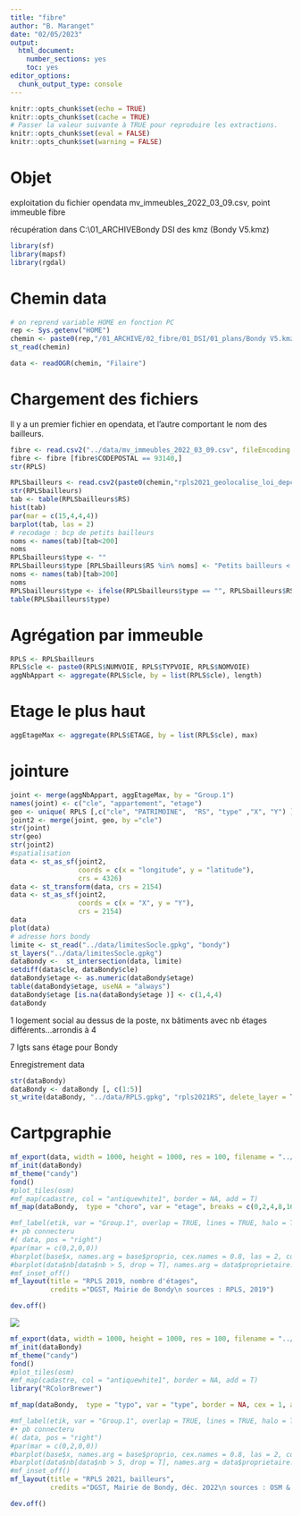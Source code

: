 ```yaml
---
title: "fibre"
author: "B. Maranget"
date: "02/05/2023"
output: 
  html_document: 
    number_sections: yes
    toc: yes
editor_options: 
  chunk_output_type: console
---
```



```r
knitr::opts_chunk$set(echo = TRUE)
knitr::opts_chunk$set(cache = TRUE)
# Passer la valeur suivante à TRUE pour reproduire les extractions.
knitr::opts_chunk$set(eval = FALSE)
knitr::opts_chunk$set(warning = FALSE)
```


# Objet

exploitation du fichier opendata mv_immeubles_2022_03_09.csv, point immeuble fibre

récupération dans C:\Users\bmaranget\Documents\01_ARCHIVE\fibre\Fibre Bondy DSI des kmz
(Bondy V5.kmz)


```r
library(sf)
library(mapsf)
library(rgdal)
```


# Chemin data


```r
# on reprend variable HOME en fonction PC
rep <- Sys.getenv("HOME")
chemin <- paste0(rep,"/01_ARCHIVE/02_fibre/01_DSI/01_plans/Bondy V5.kmz")
st_read(chemin)

data <- readOGR(chemin, "Filaire")

```


# Chargement des fichiers

Il y a un premier fichier en opendata, et l'autre comportant le nom des bailleurs.


```r
fibre <- read.csv2("../data/mv_immeubles_2022_03_09.csv", fileEncoding = 'UTF-8', stringsAsFactors = F,  header = T)
fibre <- fibre [fibre$CODEPOSTAL == 93140,]
str(RPLS)
```


```r
RPLSbailleurs <- read.csv2(paste0(chemin,"rpls2021_geolocalise_loi_depcom93010.csv"))
str(RPLSbailleurs)
tab <- table(RPLSbailleurs$RS)
hist(tab)
par(mar = c(15,4,4,4))
barplot(tab, las = 2)
# recodage : bcp de petits bailleurs
noms <- names(tab)[tab<200] 
noms
RPLSbailleurs$type <- ""
RPLSbailleurs$type [RPLSbailleurs$RS %in% noms] <- "Petits bailleurs < 200" 
noms <- names(tab)[tab>200] 
noms
RPLSbailleurs$type <- ifelse(RPLSbailleurs$type == "", RPLSbailleurs$RS, RPLSbailleurs$type)
table(RPLSbailleurs$type)
```




# Agrégation par immeuble



```r
RPLS <- RPLSbailleurs
RPLS$cle <- paste0(RPLS$NUMVOIE, RPLS$TYPVOIE, RPLS$NOMVOIE)
aggNbAppart <- aggregate(RPLS$cle, by = list(RPLS$cle), length)
```



# Etage le plus haut


```r
aggEtageMax <- aggregate(RPLS$ETAGE, by = list(RPLS$cle), max)
```


# jointure


```r
joint <- merge(aggNbAppart, aggEtageMax, by = "Group.1")
names(joint) <- c("cle", "appartement", "etage")
geo <- unique( RPLS [,c("cle", "PATRIMOINE",  "RS", "type" ,"X", "Y") ])
joint2 <- merge(joint, geo, by ="cle")
str(joint)
str(geo)
str(joint2)
#spatialisation
data <- st_as_sf(joint2, 
                 coords = c(x = "longitude", y = "latitude"), 
                 crs = 4326)
data <- st_transform(data, crs = 2154)
data <- st_as_sf(joint2, 
                 coords = c(x = "X", y = "Y"), 
                 crs = 2154)
data
plot(data)
# adresse hors bondy
limite <- st_read("../data/limitesSocle.gpkg", "bondy")
st_layers("../data/limitesSocle.gpkg")
dataBondy <-  st_intersection(data, limite)
setdiff(data$cle, dataBondy$cle)
dataBondy$etage <- as.numeric(dataBondy$etage)
table(dataBondy$etage, useNA = "always")
dataBondy$etage [is.na(dataBondy$etage )] <- c(1,4,4)
dataBondy
```

1 logement social au dessus de la poste, nx bâtiments avec nb étages différents...arrondis à 4

7 lgts sans étage pour Bondy

Enregistrement data

```r
str(dataBondy)
dataBondy <- dataBondy [, c(1:5)]
st_write(dataBondy, "../data/RPLS.gpkg", "rpls2021RS", delete_layer = T)
```



# Cartpgraphie





```r
mf_export(data, width = 1000, height = 1000, res = 100, filename = "../img/RPLS.png", expandBB = c(10,10,30,10))
mf_init(dataBondy)
mf_theme("candy")
fond()
#plot_tiles(osm)
#mf_map(cadastre, col = "antiquewhite1", border = NA, add = T)
mf_map(dataBondy,  type = "choro", var = "etage", breaks = c(0,2,4,8,16), add = T)

#mf_label(etik, var = "Group.1", overlap = TRUE, lines = TRUE, halo = T, pos = 2 , offset = 5 )
#• pb connecteru
#( data, pos = "right")
#par(mar = c(0,2,0,0))
#barplot(base$x, names.arg = base$proprio, cex.names = 0.8, las = 2, col = "lightblue3", border = NA)
#barplot(data$nb[data$nb > 5, drop = T], names.arg = data$proprietaire.x [data$nb > 5], las = 2, cex.names =  0.8,  col = "lightblue3", border = NA)
#mf_inset_off()
mf_layout(title = "RPLS 2019, nombre d'étages", 
          credits ="DGST, Mairie de Bondy\n sources : RPLS, 2019")

dev.off()
```



![](../img/RPLS.png)


```r
mf_export(data, width = 1000, height = 1000, res = 100, filename = "../img/RPLSBailleurs.png", expandBB = c(10,10,40,10))
mf_init(dataBondy)
mf_theme("candy")
fond()
#plot_tiles(osm)
#mf_map(cadastre, col = "antiquewhite1", border = NA, add = T)
library("RColorBrewer")

mf_map(dataBondy,  type = "typo", var = "type", border = NA, cex = 1, add = T, pal = brewer.pal(n = 7, name = "Set2"))

#mf_label(etik, var = "Group.1", overlap = TRUE, lines = TRUE, halo = T, pos = 2 , offset = 5 )
#• pb connecteru
#( data, pos = "right")
#par(mar = c(0,2,0,0))
#barplot(base$x, names.arg = base$proprio, cex.names = 0.8, las = 2, col = "lightblue3", border = NA)
#barplot(data$nb[data$nb > 5, drop = T], names.arg = data$proprietaire.x [data$nb > 5], las = 2, cex.names =  0.8,  col = "lightblue3", border = NA)
#mf_inset_off()
mf_layout(title = "RPLS 2021, bailleurs", 
          credits ="DGST, Mairie de Bondy, déc. 2022\n sources : OSM & RPLS 2021")

dev.off()
```